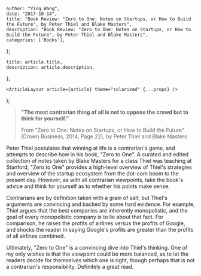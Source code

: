

    author: "Ying Wang",
    date: "2017-10-14",
    title: "Book Review: "Zero to One: Notes on Startups, or How to Build the Future", by Peter Thiel and Blake Masters",
    description: "Book Review: "Zero to One: Notes on Startups, or How to Build the Future", by Peter Thiel and Blake Masters",
    categories: ['Books'],
};

    title: article.title,
    description: article.description,
};

    <ArticleLayout article={article} theme="solarized" {...props} />
);


> **"The most contrarian thing of all is not to oppose the crowd but to think for yourself."**
>
> From "Zero to One: Notes on Startups, or How to Build the Future" (Crown Business, 2014, Page 22), by Peter Thiel and Blake Masters

Peter Thiel postulates that winning at life is a contrarian's game, and attempts to describe how in his book, "Zero to One". A curated and edited collection of notes taken by Blake Masters for a class Thiel was teaching at Stanford, "Zero to One" provides a high-level overview of Thiel's strategies and overview of the startup ecosystem from the dot-com boom to the present day. However, as with all contrarian viewpoints, take the book's advice and think for yourself as to whether his points make sense.

Contrarians are by definition taken with a grain of salt, but Thiel's arguments are convincing and backed by some hard evidence. For example, Thiel argues that the best companies are inherently monopolistic, and the goal of every monopolistic company is to lie about that fact. For comparison, he raises the profits of airlines versus the profits of Google, and shocks the reader in saying Google's profits are greater than the profits of all airlines combined.

Ultimately, "Zero to One" is a convincing dive into Thiel's thinking. One of my only wishes is that the viewpoint could be more balanced, as to let the readers decide for themselves which one is right, though perhaps that is not a contrarian's responsibility. Definitely a great read.
